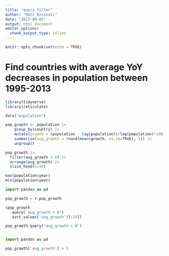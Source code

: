 ---
title: "query filter"
author: "Matt Rosinski"
date: "2022-09-05"
output: html_document
editor_options: 
  chunk_output_type: inline
---

```{r setup, include=FALSE}
knitr::opts_chunk$set(echo = TRUE)
```

# Find countries with average YoY decreases in population between 1995-2013
```{r}
library(tidyverse)
library(reticulate)

data("population")

pop_growth <- population |> 
    group_by(country) |>
    mutate(growth = (population - lag(population))/lag(population)*100) |>
    summarise(avg_growth = round(mean(growth, na.rm=TRUE), 1)) |>
    ungroup()

pop_growth |> 
  filter(avg_growth < 0) |> 
  arrange(avg_growth) |> 
  slice_head(n=10)

```

```{r}
max(population$year)
min(population$year)

```

```{python}
import pandas as pd

pop_growth = r.pop_growth

(pop_growth
  .query('avg_growth < 0')
  .sort_values('avg_growth')[:10])

```

```{python}

pop_growth.query('avg_growth < 0')



```






```{python}
import pandas as pd

pop_growth['avg_growth'] > 3

```


